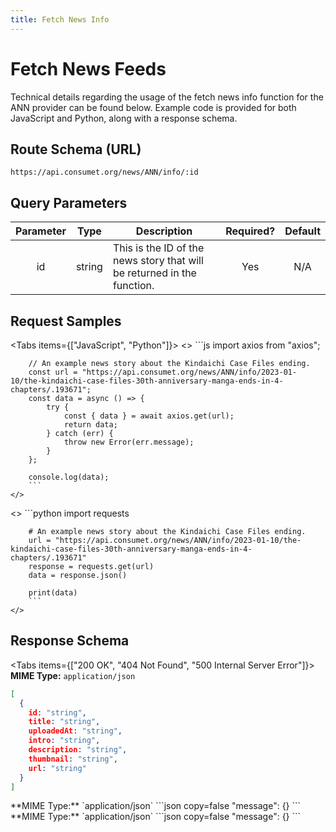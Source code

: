 ```yaml
---
title: Fetch News Info
---
```


# Fetch News Feeds

Technical details regarding the usage of the fetch news info function for the ANN provider can be found below. Example code is provided for both JavaScript and Python, along with a response schema.

## Route Schema (URL)

```
https://api.consumet.org/news/ANN/info/:id
```

## Query Parameters

| Parameter |  Type  | Description                                                                                                | Required? | Default |
| :-------: | :----: | ------------------------------------------------------------------------------------------------------------------------------------------------------------------------------------------------------------------------------------------------------------- | :-------: | :-----: |
|   id      | string | This is the ID of the news story that will be returned in the function.                                    |    Yes    |   N/A   |

## Request Samples

<Tabs items={["JavaScript", "Python"]}>
  <Tab>
    <>
        ```js
        import axios from "axios";

        // An example news story about the Kindaichi Case Files ending.
        const url = "https://api.consumet.org/news/ANN/info/2023-01-10/the-kindaichi-case-files-30th-anniversary-manga-ends-in-4-chapters/.193671";
        const data = async () => {
            try {
                const { data } = await axios.get(url);
                return data;
            } catch (err) {
                throw new Error(err.message);
            }
        };

        console.log(data);
        ```
    </>

  </Tab>
  <Tab>
    <>
        ```python
        import requests

        # An example news story about the Kindaichi Case Files ending.
        url = "https://api.consumet.org/news/ANN/info/2023-01-10/the-kindaichi-case-files-30th-anniversary-manga-ends-in-4-chapters/.193671"
        response = requests.get(url)
        data = response.json()

        print(data)
        ```
    </>

  </Tab>
</Tabs>

## Response Schema

<Tabs items={["200 OK", "404 Not Found", "500 Internal Server Error"]}>
  <Tab>
  **MIME Type:** `application/json`
  ```json copy=false
  [
    {
      id: "string",
      title: "string",
      uploadedAt: "string",
      intro: "string",
      description: "string",
      thumbnail: "string",
      url: "string"
    }
  ]
  ```
  </Tab>
  <Tab>
  **MIME Type:** `application/json`
  ```json copy=false
  "message": {}
  ```
  </Tab>
  <Tab>
  **MIME Type:** `application/json`
  ```json copy=false
  "message": {}
  ```
  </Tab>
</Tabs>